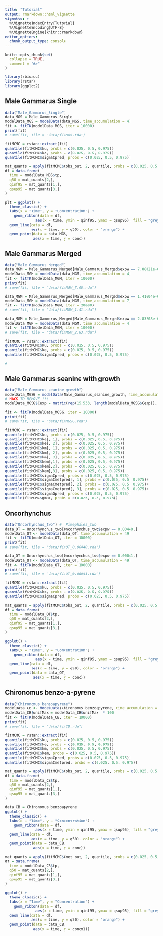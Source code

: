 ```yaml
---
title: "Tutorial"
output: rmarkdown::html_vignette
vignette: >
  %\VignetteIndexEntry{Tutorial}
  %\VignetteEncoding{UTF-8}
  %\VignetteEngine{knitr::rmarkdown}
editor_options: 
  chunk_output_type: console
---
```


```r
knitr::opts_chunk$set(
  collapse = TRUE,
  comment = "#>"
)
```

```r
library(rbioacc)
library(rstan)
library(ggplot2)
```


## Male Gammarus Single

```r
data("Male_Gammarus_Single")
data_MGS = Male_Gammarus_Single
modelData_MGS = modelData(data_MGS, time_accumulation = 4)
fit <- fitTK(modelData_MGS, iter = 10000)
print(fit)
# save(fit, file = "data/fitMGS.rda")
```

```r
fitMCMC = rstan::extract(fit)
quantile(fitMCMC$ku, probs = c(0.025, 0.5, 0.975))
quantile(fitMCMC$ke, probs = c(0.025, 0.5, 0.975))
quantile(fitMCMC$sigmaCpred, probs = c(0.025, 0.5, 0.975))
```

```r
mat_quants = apply(fitMCMC$Cobs_out, 2, quantile, probs = c(0.025, 0.5, 0.975))
df = data.frame(
  time = modelData_MGS$tp,
  q50 = mat_quants[2,],
  qinf95 = mat_quants[1,],
  qsup95 = mat_quants[3,]
)

plt = ggplot() + 
  theme_classic() +
  labs(x = "Time", y = "Concentration") +
    geom_ribbon(data = df,
              aes(x = time, ymin = qinf95, ymax = qsup95), fill = "grey80") +
  geom_line(data = df,
            aes(x = time, y = q50), color = "orange") +
  geom_point(data = data_MGS,
             aes(x = time, y = conc))
```

## Male Gammarus Merged

```r
data("Male_Gammarus_Merged")
data_MGM = Male_Gammarus_Merged[Male_Gammarus_Merged$expw == 7.08021e-05, ]
modelData_MGM = modelData(data_MGM, time_accumulation = 4)
fit <- fitTK(modelData_MGM, iter = 10000)
print(fit)
# save(fit, file = "data/fitMGM_7.08.rda")

data_MGM = Male_Gammarus_Merged[Male_Gammarus_Merged$expw == 1.41604e-04, ]
modelData_MGM = modelData(data_MGM, time_accumulation = 7)
fit <- fitTK(modelData_MGM, iter = 20000)
# save(fit, file = "data/fitMGM_1.41.rda")

data_MGM = Male_Gammarus_Merged[Male_Gammarus_Merged$expw == 2.83208e-04, ]
modelData_MGM = modelData(data_MGM, time_accumulation = 4)
fit <- fitTK(modelData_MGM, iter = 10000)
# save(fit, file = "data/fitMGM_2.83.rda")
```

```r
fitMCMC = rstan::extract(fit)
quantile(fitMCMC$ku, probs = c(0.025, 0.5, 0.975))
quantile(fitMCMC$ke, probs = c(0.025, 0.5, 0.975))
quantile(fitMCMC$sigmaCpred, probs = c(0.025, 0.5, 0.975))
```


```r
# 
```


## Male Gammarus seanine with growth

```r
data("Male_Gammarus_seanine_growth")
modelData_MGSG = modelData(Male_Gammarus_seanine_growth, time_accumulation = 1.417)
# HACK TO REMOVE !!!
modelData_MGSG$Cexp = matrix(rep(15.533, length(modelData_MGSG$Cexp)), ncol = 1)

fit <- fitTK(modelData_MGSG, iter = 10000)
print(fit)
# save(fit, file = "data/fitMGSG.rda")
```

```r
fitMCMC = rstan::extract(fit)
quantile(fitMCMC$ku, probs = c(0.025, 0.5, 0.975))
quantile(fitMCMC$ke[, 1], probs = c(0.025, 0.5, 0.975))
quantile(fitMCMC$ke[, 2], probs = c(0.025, 0.5, 0.975))
quantile(fitMCMC$km[, 1], probs = c(0.025, 0.5, 0.975))
quantile(fitMCMC$km[, 2], probs = c(0.025, 0.5, 0.975))
quantile(fitMCMC$km[, 3], probs = c(0.025, 0.5, 0.975))
quantile(fitMCMC$kem[,1], probs = c(0.025, 0.5, 0.975))
quantile(fitMCMC$kem[,2], probs = c(0.025, 0.5, 0.975))
quantile(fitMCMC$kem[,3], probs = c(0.025, 0.5, 0.975))
quantile(fitMCMC$sigmaCpred, probs = c(0.025, 0.5, 0.975))
quantile(fitMCMC$sigmaCmetpred[, 1], probs = c(0.025, 0.5, 0.975))
quantile(fitMCMC$sigmaCmetpred[, 2], probs = c(0.025, 0.5, 0.975))
quantile(fitMCMC$sigmaCmetpred[, 3], probs = c(0.025, 0.5, 0.975))
quantile(fitMCMC$sigmaGpred, probs = c(0.025, 0.5, 0.975))
quantile(fitMCMC$gmax, probs = c(0.025, 0.5, 0.975))
```

## Oncorhynchus

```r
data("Oncorhynchus_two") #  Pimephales_two
data_OT = Oncorhynchus_two[Oncorhynchus_two$expw == 0.00440,]
modelData_OT <- modelData(data_OT, time_accumulation = 49)
fit <- fitTK(modelData_OT, iter = 10000)
print(fit)
# save(fit, file = "data/fitOT_0.00440.rda")

data_OT = Oncorhynchus_two[Oncorhynchus_two$expw == 0.00041,]
modelData_OT <- modelData(data_OT, time_accumulation = 49)
fit <- fitTK(modelData_OT, iter = 10000)
print(fit)
# save(fit, file = "data/fitOT_0.00041.rda")
```

```r
fitMCMC = rstan::extract(fit)
quantile(fitMCMC$ku, probs = c(0.025, 0.5, 0.975))
quantile(fitMCMC$ke, probs = c(0.025, 0.5, 0.975))
quantile(fitMCMC$sigmaCpred, probs = c(0.025, 0.5, 0.975))
```

```r
mat_quants = apply(fitMCMC$Cobs_out, 2, quantile, probs = c(0.025, 0.5, 0.975))
df = data.frame(
  time = modelData_OT$tp,
  q50 = mat_quants[2,],
  qinf95 = mat_quants[1,],
  qsup95 = mat_quants[3,]
)

ggplot() + 
  theme_classic() +
  labs(x = "Time", y = "Concentration") +
    geom_ribbon(data = df,
              aes(x = time, ymin = qinf95, ymax = qsup95), fill = "grey70") +
  geom_line(data = df,
            aes(x = time, y = q50), color = "orange") +
  geom_point(data = data_OT,
             aes(x = time, y = conc))
```


## Chironomus benzo-a-pyrene

```r
data("Chironomus_benzoapyrene")
modelData_CB <- modelData(Chironomus_benzoapyrene, time_accumulation = 3)
modelData_CB$unifMax = modelData_CB$unifMax  * 100
fit <- fitTK(modelData_CB, iter = 10000)
print(fit)
# save(fit, file = "data/fitCB.rda")
```
 
```r
fitMCMC = rstan::extract(fit)
quantile(fitMCMC$ku, probs = c(0.025, 0.5, 0.975))
quantile(fitMCMC$ke, probs = c(0.025, 0.5, 0.975))
quantile(fitMCMC$km, probs = c(0.025, 0.5, 0.975))
quantile(fitMCMC$kem, probs = c(0.025, 0.5, 0.975))
quantile(fitMCMC$sigmaCpred, probs = c(0.025, 0.5, 0.975))
quantile(fitMCMC$sigmaCmetpred, probs = c(0.025, 0.5, 0.975))
```

```r
mat_quants = apply(fitMCMC$Cobs_out, 2, quantile, probs = c(0.025, 0.5, 0.975))
df = data.frame(
  time = modelData_CB$tp,
  q50 = mat_quants[2,],
  qinf95 = mat_quants[1,],
  qsup95 = mat_quants[3,]
)

data_CB = Chironomus_benzoapyrene
ggplot() + 
  theme_classic() +
  labs(x = "Time", y = "Concentration") +
    geom_ribbon(data = df,
              aes(x = time, ymin = qinf95, ymax = qsup95), fill = "grey70") +
  geom_line(data = df,
            aes(x = time, y = q50), color = "orange") +
  geom_point(data = data_CB,
             aes(x = time, y = conc))
```


```r
mat_quants = apply(fitMCMC$Cmet_out, 2, quantile, probs = c(0.025, 0.5, 0.975))
df = data.frame(
  time = modelData_CB$tp,
  q50 = mat_quants[2,],
  qinf95 = mat_quants[1,],
  qsup95 = mat_quants[3,]
)

ggplot() + 
  theme_classic() +
  labs(x = "Time", y = "Concentration") +
    geom_ribbon(data = df,
              aes(x = time, ymin = qinf95, ymax = qsup95), fill = "grey70") +
  geom_line(data = df,
            aes(x = time, y = q50), color = "orange") +
  geom_point(data = data_CB,
             aes(x = time, y = concm1))
```
